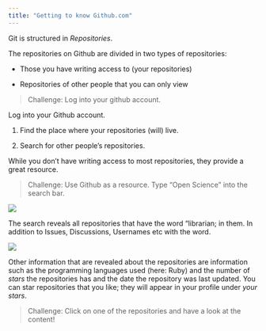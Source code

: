 ```yaml
---
title: "Getting to know Github.com"
---
```


Git is structured in *Repositories*.

The repositories on Github are divided in two types of repositories:

-   Those you have writing access to (your repositories)

-   Repositories of other people that you can only view

> Challenge: Log into your github account.

Log into your Github account.

1.  Find the place where your repositories (will) live.

<!-- -->

2.  Search for other people's repositories.

While you don't have writing access to most repositories, they provide a great resource.

> Challenge: Use Github as a resource. Type "Open Science" into the search bar.

![](img/Search.png)

The search reveals all repositories that have the word "librarian; in them. In addition to Issues, Discussions, Usernames etc with the word.

![](img/Repositories.png)

Other information that are revealed about the repositories are information such as the programming languages used (here: Ruby) and the number of *stars* the repositories has and the date the repository was last updated. You can star repositories that you like; they will appear in your profile under *your stars*.

> Challenge: Click on one of the repositories and have a look at the content!

